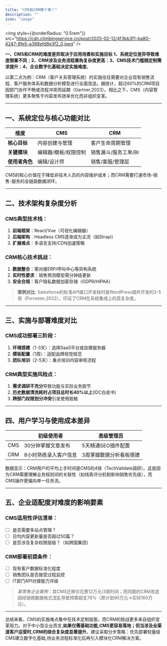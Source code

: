```yaml
---
title: "CMS和CRM哪个难？"
description: ""
icon: "image"
---
```


<img
	style={{borderRadius: "0.5rem"}}
	src="https://cdn.climbingservice.cn/post/2025-02-12/4f3bb3f1-ba80-4247-8fe5-a388efd8e3f2_0.jpeg"
/>


**一、CMS和CRM的难度差异取决于应用场景和实施目标**
**1、系统定位差异导致难度侧重不同**；**2、CRM涉及业务流程重构复杂度更高**；**3、CMS技术门槛随定制需求提升**；**4、企业数字化基础决定实施难度**。

以第二点为例：CRM（客户关系管理系统）的实施往往需要对企业现有销售流程、客户服务体系和数据分析模型进行全面改造。据统计，超过60%的CRM项目因部门协作不畅或流程冲突而延期（Gartner,2023）。相比之下，CMS（内容管理系统）更多聚焦于内容发布效率优化而非组织变革。

---

## 一、系统定位与核心功能对比
| 维度       | CMS                  | CRM                  |
|------------|----------------------|----------------------|
| **核心目标** | 内容创建与管理       | 客户生命周期管理     |
| **关键模块** | 编辑器/模板/权限控制 | 销售漏斗/服务工单/BI |
| **使用者角色** | 编辑/设计师          | 销售/客服/管理层     |

CMS的核心价值在于降低非技术人员的内容维护成本；而CRM需要打通市场-销售-服务的全链路数据闭环。


---

## 二、技术架构复杂度分析
### CMS典型技术栈：
1. **前端框架**：React/Vue（可视化编辑器）
2. **后端架构**：Headless CMS逐渐成为主流（如Strapi）
3. **扩展难点**：多语言支持/CDN加速策略

### CRM核心技术挑战：
1. **数据整合**：需对接ERP/呼叫中心等异构系统
2. **实时性要求**：销售预测模型需分钟级更新
3. **安全合规**：客户隐私数据加密存储（GDPR/HIPAA）

> **案例对比**: Salesforce的标准API接口开发耗时是WordPress插件开发的3-5倍（Forrester,2022），印证了CRM在系统集成上的高复杂度。


---

## 三、实施与部署难度对比
### CMS成功部署三阶段：
1. **环境搭建**（1-3天）：选择SaaS平台或自建服务器
2. **模板配置**（1周）：适配品牌视觉规范
3. **团队培训**（2-5天）：重点培训内容审核流程

### CRM典型实施风险点：
1. **需求调研不充分**导致功能与实际业务脱节
2. **历史数据清洗耗时占项目总时长40%以上**(IDC白皮书)
3. **跨部门权限划分冲突**引发使用抵触


---

## 四、用户学习与使用成本差异

||初级使用者|高级管理员|
|---|---|---|
|CMS|30分钟掌握文章发布|5天精通SEO插件配置|
|CRM|8小时熟练录入客户信息|3周掌握数据分析看板搭建|

数据显示：CRM用户的平均上手时间是CMS的4倍（TechValidate调研）。这是因为CRM需要理解业务规则间的关联性（如线索评分机制影响销售优先级），而CMS操作更偏向单一任务流。


---

## 五、企业适配度对难度的影响要素

### CMS适用性评估清单：
- [ ] 是否需要多站点管理？
- [ ] 日均内容更新量是否超过50篇？
- [ ] 是否涉及复杂权限层级？（如跨国集团）

### CRM部署前提条件：
- [ ] 现有客户数据标准化程度
- [ ] 销售团队是否接受过程监控
- [ ] IT部门API对接能力评级

> *某零售企业案例*：其CMS迁移仅花费12万元/3周时间；而同期的CRM改造因经销商数据格式混乱导致预算超支78%（原计划90万元→实际160万元）。


---

总结来看，CMS的实施难点集中在技术定制层面，而CRM的挑战更多来自组织变革阻力。对于中小型企业而言,**如果仅需基础功能,CMS更容易落地；但当涉及全渠道客户运营时,CRM的综合复杂度显著提升**。建议采取分步策略：优先部署轻量级CMS建立数字化基础,待业务流程标准化后再引入模块化CRM解决方案。
